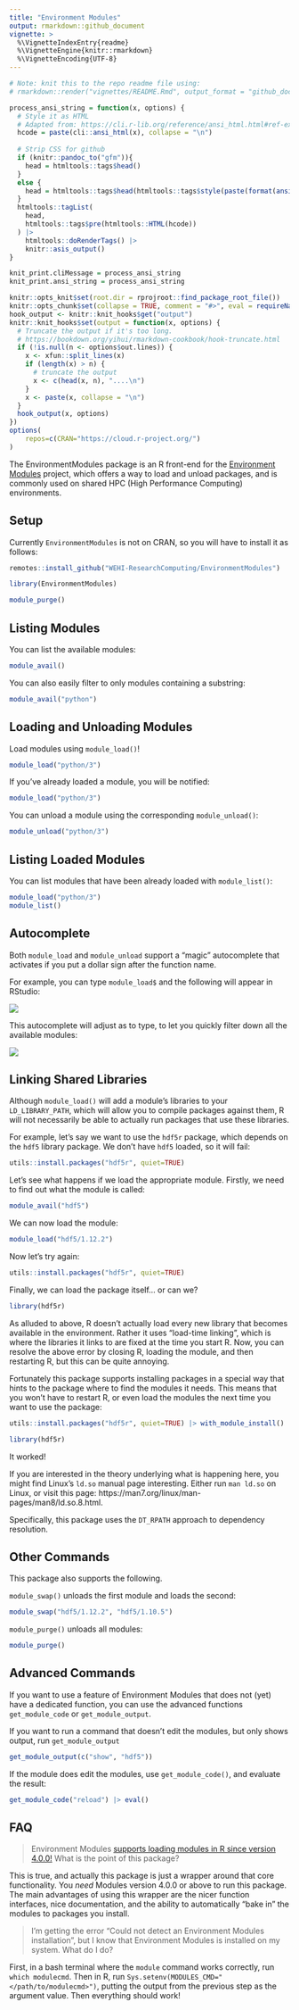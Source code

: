 ```yaml
---
title: "Environment Modules"
output: rmarkdown::github_document
vignette: >
  %\VignetteIndexEntry{readme}
  %\VignetteEngine{knitr::rmarkdown}
  %\VignetteEncoding{UTF-8}
---
```


```r
# Note: knit this to the repo readme file using:
# rmarkdown::render("vignettes/README.Rmd", output_format = "github_document", output_dir = getwd())

process_ansi_string = function(x, options) {
  # Style it as HTML
  # Adapted from: https://cli.r-lib.org/reference/ansi_html.html#ref-examples
  hcode = paste(cli::ansi_html(x), collapse = "\n")
  
  # Strip CSS for github
  if (knitr::pandoc_to("gfm")){
    head = htmltools::tags$head()
  }
  else {
    head = htmltools::tags$head(htmltools::tags$style(paste(format(ansi_html_style()), collapse = "\n")))
  }
  htmltools::tagList(
    head,
    htmltools::tags$pre(htmltools::HTML(hcode))
  ) |>
    htmltools::doRenderTags() |>
    knitr::asis_output()
}

knit_print.cliMessage = process_ansi_string
knit_print.ansi_string = process_ansi_string

knitr::opts_knit$set(root.dir = rprojroot::find_package_root_file())
knitr::opts_chunk$set(collapse = TRUE, comment = "#>", eval = requireNamespace("pkgdown") && !pkgdown::in_pkgdown())
hook_output <- knitr::knit_hooks$get("output")
knitr::knit_hooks$set(output = function(x, options) {
  # Truncate the output if it's too long.
  # https://bookdown.org/yihui/rmarkdown-cookbook/hook-truncate.html
  if (!is.null(n <- options$out.lines)) {
    x <- xfun::split_lines(x)
    if (length(x) > n) {
      # truncate the output
      x <- c(head(x, n), "....\n")
    }
    x <- paste(x, collapse = "\n")
  }
  hook_output(x, options)
})
options(
    repos=c(CRAN="https://cloud.r-project.org/")
)
```

The EnvironmentModules package is an R front-end for the [Environment Modules](https://modules.readthedocs.io/en/latest/index.html) project, which offers a way to load and unload packages, and is commonly used on shared HPC (High Performance Computing) environments.

## Setup

Currently `EnvironmentModules` is not on CRAN, so you will have to install it as follows:
```r
remotes::install_github("WEHI-ResearchComputing/EnvironmentModules")
```


```r
library(EnvironmentModules)
```

```r
module_purge()
```


## Listing Modules

You can list the available modules:
```r
module_avail()
```

You can also easily filter to only modules containing a substring:

```r
module_avail("python")
```

## Loading and Unloading Modules

Load modules using `module_load()`!

```r
module_load("python/3")
```

If you've already loaded a module, you will be notified:

```r
module_load("python/3")
```

You can unload a module using the corresponding `module_unload()`:
```r
module_unload("python/3")
```

## Listing Loaded Modules

You can list modules that have been already loaded with `module_list()`:

```r
module_load("python/3")
module_list()
```

## Autocomplete

Both `module_load` and `module_unload` support a "magic" autocomplete that activates if you put a dollar sign after the function name.

For example, you can type `module_load$` and the following will appear in RStudio:

![](vignettes/rstudio_autocomplete.png)

This autocomplete will adjust as to type, to let you quickly filter down all the available modules:

![](vignettes/rstudio_autocomplete_2.png)

## Linking Shared Libraries

Although `module_load()` will add a module's libraries to your `LD_LIBRARY_PATH`, which will allow you to compile packages against them, R will not necessarily be able to actually run packages that use these libraries.

For example, let's say we want to use the `hdf5r` package, which depends on the `hdf5` library package. We don't have `hdf5` loaded, so it will fail:

```r
utils::install.packages("hdf5r", quiet=TRUE)
```

Let's see what happens if we load the appropriate module. Firstly, we need to find out what the module is called:

```r
module_avail("hdf5")
```

We can now load the module:

```r
module_load("hdf5/1.12.2")
```

Now let's try again:

```r
utils::install.packages("hdf5r", quiet=TRUE)
```

Finally, we can load the package itself... or can we?

```r
library(hdf5r)
```
As alluded to above, R doesn't actually load every new library that becomes available in the environment.
Rather it uses "load-time linking", which is where the libraries it links to are fixed at the time you start R.
Now, you can resolve the above error by closing R, loading the module, and then restarting R, but this can be quite annoying.

Fortunately this package supports installing packages in a special way that hints to the package where to find the modules it needs.
This means that you won't have to restart R, or even load the modules the next time you want to use the package:


```r
utils::install.packages("hdf5r", quiet=TRUE) |> with_module_install()
```

```r
library(hdf5r)
```

It worked!

If you are interested in the theory underlying what is happening here, 
you might find Linux's `ld.so` manual page interesting. Either run `man ld.so`
on Linux, or visit this page: https://man7.org/linux/man-pages/man8/ld.so.8.html.

Specifically, this package uses the `DT_RPATH` approach to dependency resolution.

## Other Commands

This package also supports the following.

`module_swap()` unloads the first module and loads the second:

```r
module_swap("hdf5/1.12.2", "hdf5/1.10.5")
```

`module_purge()` unloads all modules:

```r
module_purge()
```

## Advanced Commands

If you want to use a feature of Environment Modules that does not (yet) have a dedicated function, you can use the advanced functions `get_module_code` or `get_module_output`.

If you want to run a command that doesn't edit the modules, but only shows output, run `get_module_output`

```r
get_module_output(c("show", "hdf5"))
```

If the module does edit the modules, use `get_module_code()`, and evaluate the result:

```r
get_module_code("reload") |> eval()
```

## FAQ

> Environment Modules [supports loading modules in R since version 4.0.0!](https://modules.readthedocs.io/en/latest/index.html) What is the point of this package?

This is true, and actually this package is just a wrapper around that core functionality. You *need* Modules version 4.0.0 or above to run this package. The main advantages of using this wrapper are the nicer function interfaces, nice documentation, and the ability to automatically "bake in" the modules to packages you install.

> I'm getting the error "Could not detect an Environment Modules installation", but I know that Environment Modules is installed on my system. What do I do?

First, in a bash terminal where the `module` command works correctly, run `which modulecmd`.
Then in R, run `Sys.setenv(MODULES_CMD="</path/to/modulecmd>")`, putting the output from the previous step as the argument value.
Then everything should work!
